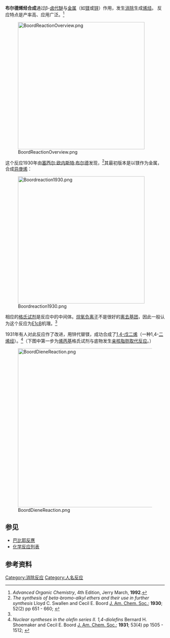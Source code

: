 '''布尔德烯烃合成'''通过β-[[卤代|卤代]][[醚|醚]]与[[金属|金属]]（如[[镁|镁]]或[[锌|锌]]）作用，发生[[消除|消除]]生成[[烯烃|烯烃]]。 反应特点是产率高、应用广泛。<ref name=March>''Advanced Organic Chemistry'', 4th Edition, Jerry March, '''1992'''. </ref>

[[Image:BoordReactionOverview.png|400px]]

这个反应1930年由[[塞西尔·欧内斯特·布尔德|塞西尔·欧内斯特·布尔德]]发现，<ref>''The synthesis of beta-bromo-alkyl ethers and their use in further synthesis'' Lloyd C. Swallen and Cecil E. Boord [[J._Am._Chem._Soc.|J. Am. Chem. Soc.]]; '''1930'''; 52(2) pp 651 - 660; {{DOI|10.1021/ja01365a033}}</ref>其最初版本是以镁作为金属，合成[[异庚烯|异庚烯]]：

[[Image:Boordreaction1930.png|400px]]

相应的[[格氏试剂|格氏试剂]]是反应中的中间体。[[烷氧负离子|烷氧负离子]]不是很好的[[离去基团|离去基团]]，因此一般认为这个反应为[[E1cB|E1cB]]机理。<ref name=March />

1931年有人对此反应作了改进，用锌代替镁，成功合成了[[1,4-戊二烯|1,4-戊二烯]]（一种1,4-[[二烯烃|二烯烃]]）。<ref>''Nuclear syntheses in the olefin series II. 1,4-diolefins'' Bernard H. Shoemaker and Cecil E. Boord [[J._Am._Chem._Soc.|J. Am. Chem. Soc.]]; '''1931'''; 53(4) pp 1505 - 1512; {{DOI| 10.1021/ja01355a049}}</ref>（下图中第一步为[[烯丙基|烯丙基]]格氏试剂与底物发生[[亲核脂肪取代反应|亲核脂肪取代反应]]。）

[[Image:BoordDieneReaction.png|500px]]

==参见==
*[[巴比耶反應|巴比耶反應]]
*[[化学反应列表|化学反应列表]]

==参考资料==
{{reflist}}

[[Category:消除反应|Category:消除反应]]
[[Category:人名反应|Category:人名反应]]